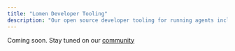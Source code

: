 ---
title: "Lomen Developer Tooling"
description: "Our open source developer tooling for running agents including evals."
---

Coming soon. Stay tuned on our [community](https://t.me/lomen_ai)
